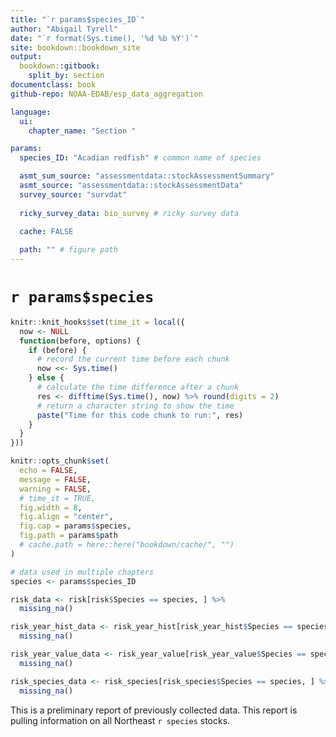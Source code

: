 ```yaml
---
title: "`r params$species_ID`"
author: "Abigail Tyrell"
date: "`r format(Sys.time(), '%d %b %Y')`"
site: bookdown::bookdown_site
output: 
  bookdown::gitbook:
    split_by: section
documentclass: book
github-repo: NOAA-EDAB/esp_data_aggregation

language:
  ui:
    chapter_name: "Section "

params: 
  species_ID: "Acadian redfish" # common name of species

  asmt_sum_source: "assessmentdata::stockAssessmentSummary"
  asmt_source: "assessmentdata::stockAssessmentData"
  survey_source: "survdat"
  
  ricky_survey_data: bio_survey # ricky survey data

  cache: FALSE
  
  path: "" # figure path
---
```


# `r params$species` {-}

```r
knitr::knit_hooks$set(time_it = local({
  now <- NULL
  function(before, options) {
    if (before) {
      # record the current time before each chunk
      now <<- Sys.time()
    } else {
      # calculate the time difference after a chunk
      res <- difftime(Sys.time(), now) %>% round(digits = 2)
      # return a character string to show the time
      paste("Time for this code chunk to run:", res)
    }
  }
}))

knitr::opts_chunk$set(
  echo = FALSE,
  message = FALSE,
  warning = FALSE,
  # time_it = TRUE,
  fig.width = 8,
  fig.align = "center",
  fig.cap = params$species,
  fig.path = params$path
  # cache.path = here::here("bookdown/cache/", "")
)
```

```r
# data used in multiple chapters
species <- params$species_ID

risk_data <- risk[risk$Species == species, ] %>% 
  missing_na()

risk_year_hist_data <- risk_year_hist[risk_year_hist$Species == species, ] %>% 
  missing_na() 

risk_year_value_data <- risk_year_value[risk_year_value$Species == species, ] %>% 
  missing_na()

risk_species_data <- risk_species[risk_species$Species == species, ] %>% 
  missing_na()
```

This is a preliminary report of previously collected data. This report is pulling information on all Northeast `r species` stocks.
